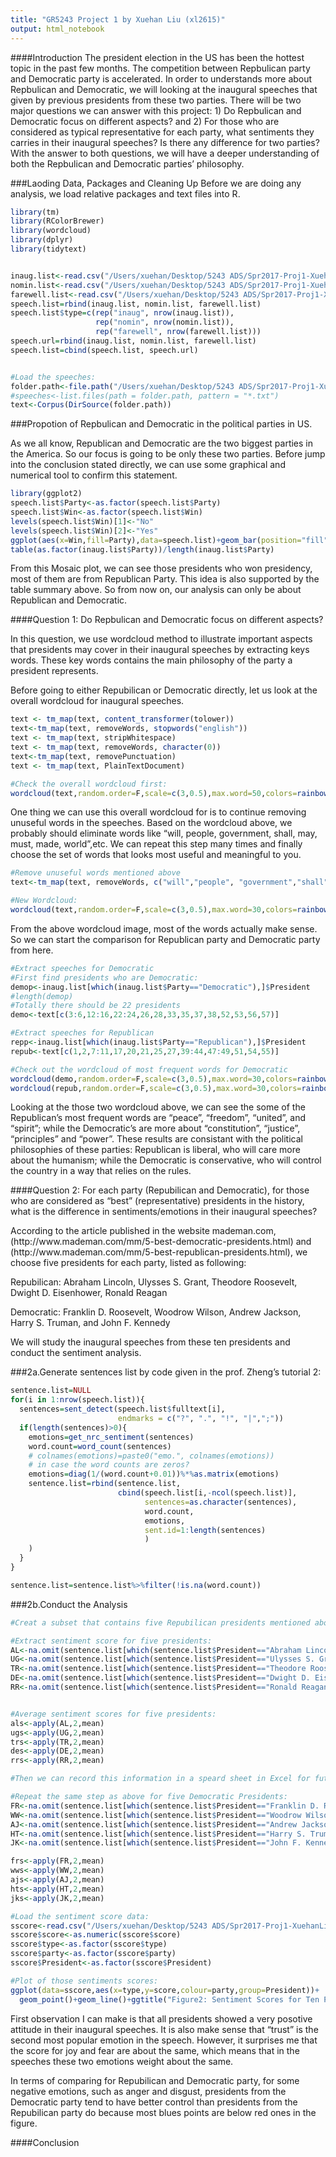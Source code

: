 ```yaml
---
title: "GR5243 Project 1 by Xuehan Liu (xl2615)"
output: html_notebook
---
```


####Introduction
The president election in the US has been the hottest topic in the past few months. The competition between Repbulican party and Democratic party is accelerated. In order to understands more about Repbulican and Democratic, we will looking at the inaugural speeches that given by previous presidents from these two parties. There will be two major questions we can answer with this project: 1) Do Repbulican and Democratic focus on different aspects? and 2) For those who are considered as typical representative for each party, what sentiments they carries in their inaugural speeches? Is there any difference for two parties? With the answer to both questions, we will have a deeper understanding of both the Repbulican and Democratic parties' philosophy. 

###Laoding Data, Packages and Cleaning Up
Before we are doing any analysis, we load relative packages and text files into R.

```r
library(tm)
library(RColorBrewer)
library(wordcloud)
library(dplyr)
library(tidytext)


inaug.list<-read.csv("/Users/xuehan/Desktop/5243 ADS/Spr2017-Proj1-XuehanLiu/data/inauglist.csv", stringsAsFactors = FALSE)
nomin.list<-read.csv("/Users/xuehan/Desktop/5243 ADS/Spr2017-Proj1-XuehanLiu/data/nominlist.csv", stringsAsFactors = FALSE)
farewell.list<-read.csv("/Users/xuehan/Desktop/5243 ADS/Spr2017-Proj1-XuehanLiu/data/farewelllist.csv", stringsAsFactors = FALSE)
speech.list=rbind(inaug.list, nomin.list, farewell.list)
speech.list$type=c(rep("inaug", nrow(inaug.list)),
                   rep("nomin", nrow(nomin.list)),
                   rep("farewell", nrow(farewell.list)))
speech.url=rbind(inaug.list, nomin.list, farewell.list)
speech.list=cbind(speech.list, speech.url)


#Load the speeches:
folder.path<-file.path("/Users/xuehan/Desktop/5243 ADS/Spr2017-Proj1-XuehanLiu/data/InauguralSpeeches/")
#speeches<-list.files(path = folder.path, pattern = "*.txt")
text<-Corpus(DirSource(folder.path))
```


###Propotion of Repbulican and Democratic in the political parties in US. 

As we all know, Republican and Democratic are the two biggest parties in the America. So our focus is going to be only these two parties. Before jump into the conclusion stated directly, we can use some graphical and numerical tool to confirm this statement.  

```r
library(ggplot2)
speech.list$Party<-as.factor(speech.list$Party)
speech.list$Win<-as.factor(speech.list$Win)
levels(speech.list$Win)[1]<-"No"
levels(speech.list$Win)[2]<-"Yes"
ggplot(aes(x=Win,fill=Party),data=speech.list)+geom_bar(position="fill")+scale_fill_brewer(palette="Set1")+xlab("Winning Presidency")+ylab("Percent")+coord_flip()+theme_bw()+ggtitle("Figure1: Propotion of Winning Presidency")+theme(plot.title=element_text(lineheight=.8))
table(as.factor(inaug.list$Party))/length(inaug.list$Party)
```

From this Mosaic plot, we can see those presidents who won presidency, most of them are from Republican Party. This idea is also supported by the table summary above. So from now on, our analysis can only be about Republican and Democratic. 

####Question 1: Do Repbulican and Democratic focus on different aspects? 

In this question, we use wordcloud method to illustrate important aspects that presidents may cover in their inaugural speeches by extracting keys words. These key words contains the main philosophy of the party a president represents. 

Before going to either Repubilican or Democratic directly, let us look at the overall wordcloud for inaugural speeches.
```r
text <- tm_map(text, content_transformer(tolower))
text<-tm_map(text, removeWords, stopwords("english"))
text <- tm_map(text, stripWhitespace)
text <- tm_map(text, removeWords, character(0))
text<-tm_map(text, removePunctuation)
text <- tm_map(text, PlainTextDocument) 

#Check the overall wordcloud first:
wordcloud(text,random.order=F,scale=c(3,0.5),max.word=50,colors=rainbow(40))
```

One thing we can use this overall wordcloud for is to continue removing unuseful words in the speeches. Based on the wordcloud above, we probably should eliminate words like "will, people, government, shall, may, must, made, world",etc. We can repeat this step many times and finally choose the set of words that looks most useful and meaningful to you. 

```r
#Remove unuseful words mentioned above
text<-tm_map(text, removeWords, c("will","people", "government","shall", "may", "must","made", "world","can","every","country","now","good","upon","states","nation","nations","america","great","national","rights","one","let","new","the","make","without","american","well","time","among","know","years","just","many"))

#New Wordcloud:
wordcloud(text,random.order=F,scale=c(3,0.5),max.word=30,colors=rainbow(40))
```

From the above wordcloud image, most of the words actually make sense. So we can start the comparison for Republican party and Democratic party from here.

```r
#Extract speeches for Democratic
#First find presidents who are Democratic:
demop<-inaug.list[which(inaug.list$Party=="Democratic"),]$President
#length(demop)
#Totally there should be 22 presidents
demo<-text[c(3:6,12:16,22:24,26,28,33,35,37,38,52,53,56,57)]

#Extract speeches for Republican 
repp<-inaug.list[which(inaug.list$Party=="Republican"),]$President
repub<-text[c(1,2,7:11,17,20,21,25,27,39:44,47:49,51,54,55)]

#Check out the wordcloud of most frequent words for Democratic
wordcloud(demo,random.order=F,scale=c(3,0.5),max.word=30,colors=rainbow(40))
wordcloud(repub,random.order=F,scale=c(3,0.5),max.word=30,colors=rainbow(40))
```

Looking at the those two wordcloud above, we can see the some of the Republican's most frequent words are "peace", "freedom", "united", and "spirit"; while the Democratic's are more about "constitution", "justice", "principles" and "power". These results are consistant with the political philosophies of these parties: Republican is liberal, who will care more about the humanism; while the Democratic is conservative, who will control the country in a way that relies on the rules. 

####Question 2: For each party (Repubilican and Democratic), for those who are considered as "best" (representative) presidents in the history, what is the difference in sentiments/emotions in their inaugural speeches?

According to the article published in the website mademan.com, (http://www.mademan.com/mm/5-best-democratic-presidents.html) and (http://www.mademan.com/mm/5-best-republican-presidents.html), we choose five presidents for each party, listed as following: 

Repubilican: Abraham Lincoln, Ulysses S. Grant, Theodore Roosevelt, Dwight D. Eisenhower, Ronald Reagan

Democratic: Franklin D. Roosevelt, Woodrow Wilson, Andrew Jackson, Harry S. Truman, and John F. Kennedy

We will study the inaugural speeches from these ten presidents and conduct the sentiment analysis. 

###2a.Generate sentences list by code given in the prof. Zheng's tutorial 2:
```r
sentence.list=NULL
for(i in 1:nrow(speech.list)){
  sentences=sent_detect(speech.list$fulltext[i],
                        endmarks = c("?", ".", "!", "|",";"))
  if(length(sentences)>0){
    emotions=get_nrc_sentiment(sentences)
    word.count=word_count(sentences)
    # colnames(emotions)=paste0("emo.", colnames(emotions))
    # in case the word counts are zeros?
    emotions=diag(1/(word.count+0.01))%*%as.matrix(emotions)
    sentence.list=rbind(sentence.list, 
                        cbind(speech.list[i,-ncol(speech.list)],
                              sentences=as.character(sentences), 
                              word.count,
                              emotions,
                              sent.id=1:length(sentences)
                              )
    )
  }
}

sentence.list=sentence.list%>%filter(!is.na(word.count))
```

###2b.Conduct the Analysis

```r
#Creat a subset that contains five Repubilican presidents mentioned above

#Extract sentiment score for five presidents:
AL<-na.omit(sentence.list[which(sentence.list$President=="Abraham Lincoln"),13:22])
UG<-na.omit(sentence.list[which(sentence.list$President=="Ulysses S. Grant"),13:22])
TR<-na.omit(sentence.list[which(sentence.list$President=="Theodore Roosevelt"),13:22])
DE<-na.omit(sentence.list[which(sentence.list$President=="Dwight D. Eisenhower"),13:22])
RR<-na.omit(sentence.list[which(sentence.list$President=="Ronald Reagan"),13:22])


#Average sentiment scores for five presidents:
als<-apply(AL,2,mean)
ugs<-apply(UG,2,mean)
trs<-apply(TR,2,mean)
des<-apply(DE,2,mean)
rrs<-apply(RR,2,mean)

#Then we can record this information in a speard sheet in Excel for future use. 

#Repeat the same step as above for five Democratic Presidents:
FR<-na.omit(sentence.list[which(sentence.list$President=="Franklin D. Roosevelt"),13:22])
WW<-na.omit(sentence.list[which(sentence.list$President=="Woodrow Wilson"),13:22])
AJ<-na.omit(sentence.list[which(sentence.list$President=="Andrew Jackson"),13:22])
HT<-na.omit(sentence.list[which(sentence.list$President=="Harry S. Truman"),13:22])
JK<-na.omit(sentence.list[which(sentence.list$President=="John F. Kennedy"),13:22])

frs<-apply(FR,2,mean)
wws<-apply(WW,2,mean)
ajs<-apply(AJ,2,mean)
hts<-apply(HT,2,mean)
jks<-apply(JK,2,mean)

#Load the sentiment score data:
sscore<-read.csv("/Users/xuehan/Desktop/5243 ADS/Spr2017-Proj1-XuehanLiu/data/sentiment score.csv")
sscore$score<-as.numeric(sscore$score)
sscore$type<-as.factor(sscore$type)
sscore$party<-as.factor(sscore$party)
sscore$President<-as.factor(sscore$President)

#Plot of those sentiments scores:
ggplot(data=sscore,aes(x=type,y=score,colour=party,group=President))+
  geom_point()+geom_line()+ggtitle("Figure2: Sentiment Scores for Ten Presidents")+theme_bw()+labs(x="Emotions / Sentiments",y="Sentiment Scores")

```

First observation I can make is that all presidents showed a very posotive attitude in their inaugural speeches. It is also make sense that "trust" is the second most popular emotion in the speech. However, it surprises me that the score for joy and fear are about the same, which means that in the speeches these two emotions weight about the same. 

In terms of comparing for Repubilican and Democratic party, for some negative emotions, such as anger and disgust, presidents from the Democratic party tend to have better control than presidents from the Repubilican party do because most blues points are below red ones in the figure.   

####Conclusion



